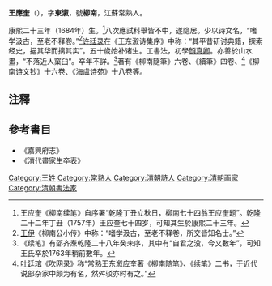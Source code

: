 {{Otheruses|other=名为王应奎的其他人物|王应奎}}

'''王應奎'''（{{bd|1684年||約1759年||catIdx=Wang}}），字'''東溆'''，號'''柳南'''，江蘇常熟人。

康熙二十三年（1684年）生。<ref>王应奎《柳南续笔》自序署“乾隆丁丑立秋日，柳南七十四翁王应奎题”。乾隆二十二年丁丑（1757年）王应奎七十四岁，可知其生於康熙二十三年。</ref>八次應試科舉皆不中，遂隐居。少以诗文名，“嗜学汲古，至老不释卷。”<ref>[[王伊|王伊]]《柳南公小传》中称：“嗜学汲古，至老不释卷，所交皆知名士。”</ref>[[许廷录|许廷录]]在《王东溆诗集序》中称：“其平昔研讨典籍，探索经史，挹其华而摛其实”。五十歲始补诸生。工書法，初學[[顏真卿|顏真卿]]。亦善於山水畫，“不落近人窠臼”。卒年不詳。<ref>《续笔》有邵齐焘乾隆二十八年癸未序，其中有“自君之没，今又數年”，可知王氏卒於1763年稍前數年。</ref>著有《柳南隨筆》六卷、《續筆》四卷、<ref>[[叶廷琯|叶廷琯]]《吹网录》称“常熟王东溆应奎著《柳南随笔》、《续笔》二书，于近代说部杂家中颇为有名，然舛驳亦时有之。”</ref>《柳南诗文钞》十六卷、《海虞诗苑》十八卷等。

==注釋==
{{reflist}}

==參考書目==
{{refbegin}}
*《嘉興府志》
*《清代畫家生卒表》
{{refend}}


{{Authority control}}
{{DEFAULTSORT:}}
[[Category:王姓|Category:王姓]]
[[Category:常熟人|Category:常熟人]]
[[Category:清朝詩人|Category:清朝詩人]]
[[Category:清朝画家|Category:清朝画家]]
[[Category:清朝書法家|Category:清朝書法家]]